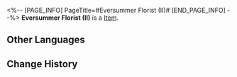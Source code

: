 <%-- [PAGE_INFO]
PageTitle=#Eversummer Florist (II)#
[END_PAGE_INFO] --%>
{{Item Infobox
|id          = 252347
|image       = Item Eversummer Florist (II).png{{subst:void|<!--$UPLOAD:<<SpriteOutput/Quest/PlanetFes/SwapCardPic/SwapCardPiece/2001_2.png>-<Item Eversummer Florist (II).png>-<Item Icons>>-->}}
|type        = 
|invCategory = 
|rarity      = 5
|effect      = 
|description = Complete a Memory Card set to gain buffs.
}}
{{Description|The trailblazing memories deep in your mind will provide inspiration to the game once you recall it in full.}}
'''Eversummer Florist (II)''' is a [[Item]].

==Other Languages==
{{Other Languages
|en   = Eversummer Florist (II)
|zhs  = 花店「长夏」-Ⅱ
|zht  = 花店「長夏」-Ⅱ
|ja   = 花屋「ソルスティシャル」-II
|ko   = 꽃집 「에버 썸머」-Ⅱ
|es   = Floristería Siemprestío&nbsp;II
|fr   = Fleuriste de l'Été éternel (II)
|ru   = Цветочный магазин «Вечное лето» II
|th   = ร้าน Eversummer Florist II
|vi   = Tiệm Hoa "Ngày Hè"-II
|de   = Ewigsommer-Blumengeschäft (II)
|id   = "Eversummer" Florist II
|pt   = Floricultura Verão Eterno (II)
}}

==Change History==
{{Change History|3.2}}